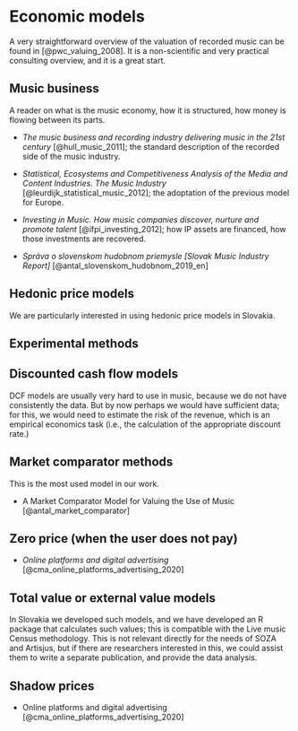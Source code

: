 # Economic models

A very straightforward overview of the valuation of recorded music can be found in [@pwc_valuing_2008]. It is a non-scientific and very practical consulting overview, and it is a great start.

## Music business

A reader on what is the music economy, how it is structured, how money is flowing between its parts.

-   *The music business and recording industry delivering music in the 21st century* [@hull_music_2011]; the standard description of the recorded side of the music industry.
-   *Statistical, Ecosystems and Competitiveness Analysis of the Media and Content Industries. The Music Industry* [@leurdijk_statistical_music_2012]; the adoptation of the previous model for Europe.
-   *Investing in Music. How music companies discover, nurture and promote talent* [@ifpi_investing_2012]; how IP assets are financed, how those investments are recovered.

- _Správa o slovenskom hudobnom priemysle [Slovak Music Industry Report]_ [@antal_slovenskom_hudobnom_2019_en]

## Hedonic price models

We are particularly interested in using hedonic price models in Slovakia.

## Experimental methods

## Discounted cash flow models

DCF models are usually very hard to use in music, because we do not have consistently the data. But by now perhaps we would have sufficient data; for this, we would need to estimate the risk of the revenue, which is an empirical economics task (i.e., the calculation of the appropriate discount rate.)

## Market comparator methods

This is the most used model in our work.

-   A Market Comparator Model for Valuing the Use of Music [@antal_market_comparator]

## Zero price (when the user does not pay)

-   *Online platforms and digital advertising* [@cma_online_platforms_advertising_2020]

## Total value or external value models

In Slovakia we developed such models, and we have developed an R package that calculates such values; this is compatible with the Live music Census methodology. This is not relevant directly for the needs of SOZA and Artisjus, but if there are researchers interested in this, we could assist them to write a separate publication, and provide the data analysis.

## Shadow prices

-   Online platforms and digital advertising [@cma_online_platforms_advertising_2020]
